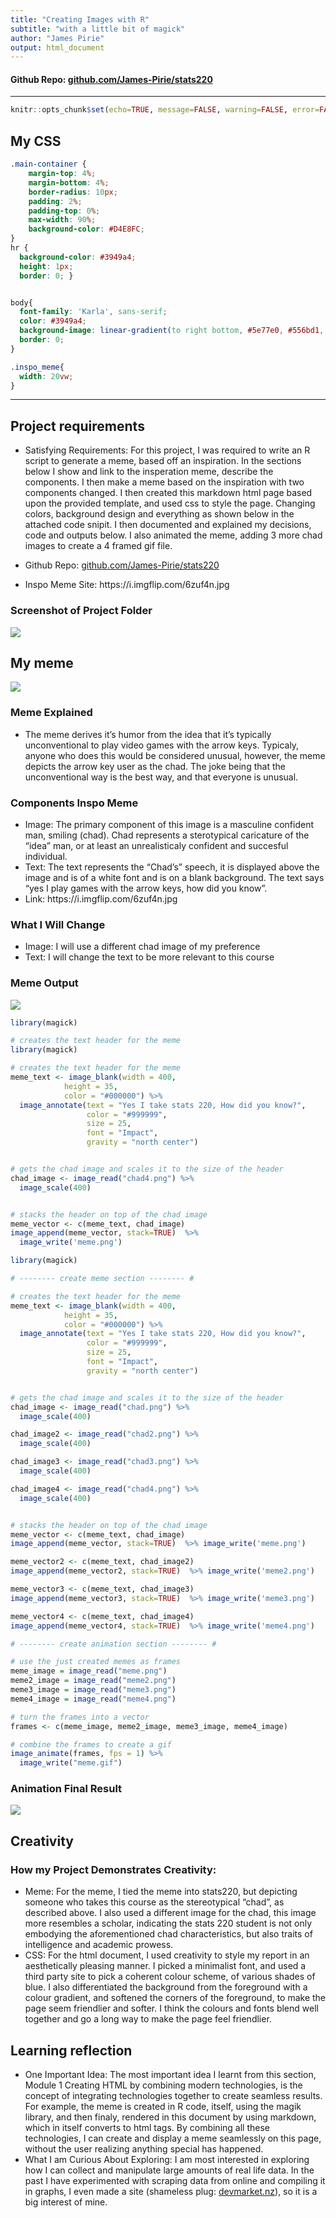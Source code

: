 ```yaml
---
title: "Creating Images with R"
subtitle: "with a little bit of magick"
author: "James Pirie"
output: html_document
---
```

#### Github Repo: <a href="https://github.com/James-Pirie/stats220">github.com/James-Pirie/stats220</a>

---


```r
knitr::opts_chunk$set(echo=TRUE, message=FALSE, warning=FALSE, error=FALSE)
```


## My CSS
```css
.main-container {
    margin-top: 4%;
    margin-bottom: 4%;
    border-radius: 10px;
    padding: 2%;
    padding-top: 0%;
    max-width: 90%;
    background-color: #D4E8FC;
}
hr { 
  background-color: #3949a4; 
  height: 1px; 
  border: 0; }


body{
  font-family: 'Karla', sans-serif; 
  color: #3949a4;
  background-image: linear-gradient(to right bottom, #5e77e0, #556bd1, #4c60c2, #4254b3, #3949a4);hr { 
  border: 0; 
}

.inspo_meme{
  width: 20vw;
}


```
---
## Project requirements
- Satisfying Requirements: For this project, I was required to write an R script to generate a meme, based off an inspiration. In the sections below I show and link to the insperation meme, describe the components. I then make a meme based on the inspiration with two components changed. I then created this markdown html page based upon the provided template, and used css to style the page. Changing colors, background design and everything as shown below in the attached code snipit. I then documented and explained my decisions, code and outputs below. I also animated the meme, adding 3 more chad images to create a 4 framed gif file.

- Github Repo: <a href="https://github.com/James-Pirie/stats220">github.com/James-Pirie/stats220</a>
- Inspo Meme Site: https://i.imgflip.com/6zuf4n.jpg

### Screenshot of Project Folder

<div class="inspo_meme">
  ![](Screenshot.png)
</div>


## My meme
<div class="inspo_meme">
  ![](inspo_meme.jpeg)
</div>
### Meme Explained
- The meme derives it's humor from the idea that it's typically unconventional to play video games with the arrow keys. Typicaly, anyone who does this would be considered unusual, however, the meme depicts the arrow key user as the chad. The joke being that the unconventional way is the best way, and that everyone is unusual.

### Components Inspo Meme
- Image: The primary component of this image is a masculine confident man, smiling (chad). Chad represents a sterotypical caricature of the "idea" man, or at least an unrealisticaly confident and succesful individual.
- Text: The text represents the "Chad's" speech, it is displayed above the image and is of a white font and is on a blank background. The text says "yes I play games with the arrow keys, how did you know".
- Link: https://i.imgflip.com/6zuf4n.jpg

### What I Will Change
- Image: I will use a different chad image of my preference
- Text: I will change the text to be more relevant to this course

### Meme Output

<div class="inspo_meme">
  ![](meme.png)
</div>

```r
library(magick)

# creates the text header for the meme
library(magick)

# creates the text header for the meme
meme_text <- image_blank(width = 400, 
            height = 35, 
            color = "#000000") %>%
  image_annotate(text = "Yes I take stats 220, How did you know?",
                 color = "#999999",
                 size = 25,
                 font = "Impact",
                 gravity = "north center")


# gets the chad image and scales it to the size of the header
chad_image <- image_read("chad4.png") %>%
  image_scale(400)


# stacks the header on top of the chad image
meme_vector <- c(meme_text, chad_image)
image_append(meme_vector, stack=TRUE)  %>% 
  image_write('meme.png')

```


```r
library(magick)

# -------- create meme section -------- #

# creates the text header for the meme
meme_text <- image_blank(width = 400, 
            height = 35, 
            color = "#000000") %>%
  image_annotate(text = "Yes I take stats 220, How did you know?",
                 color = "#999999",
                 size = 25,
                 font = "Impact",
                 gravity = "north center")


# gets the chad image and scales it to the size of the header
chad_image <- image_read("chad.png") %>%
  image_scale(400)

chad_image2 <- image_read("chad2.png") %>%
  image_scale(400)

chad_image3 <- image_read("chad3.png") %>%
  image_scale(400)

chad_image4 <- image_read("chad4.png") %>%
  image_scale(400)


# stacks the header on top of the chad image
meme_vector <- c(meme_text, chad_image)
image_append(meme_vector, stack=TRUE)  %>% image_write('meme.png')

meme_vector2 <- c(meme_text, chad_image2)
image_append(meme_vector2, stack=TRUE)  %>% image_write('meme2.png')

meme_vector3 <- c(meme_text, chad_image3)
image_append(meme_vector3, stack=TRUE)  %>% image_write('meme3.png')

meme_vector4 <- c(meme_text, chad_image4)
image_append(meme_vector4, stack=TRUE)  %>% image_write('meme4.png')

# -------- create animation section -------- #

# use the just created memes as frames
meme_image = image_read("meme.png")
meme2_image = image_read("meme2.png")
meme3_image = image_read("meme3.png")
meme4_image = image_read("meme4.png")

# turn the frames into a vector
frames <- c(meme_image, meme2_image, meme3_image, meme4_image)

# combine the frames to create a gif
image_animate(frames, fps = 1) %>%
  image_write("meme.gif")
```

### Animation Final Result


<div class="inspo_meme">
  ![](meme.gif)
</div>



## Creativity
### How my Project Demonstrates Creativity:
- Meme: For the meme, I tied the meme into stats220, but depicting someone who takes this course as the stereotypical "chad", as described above. I also used a different image for the chad, this image more resembles a scholar, indicating the stats 220 student is not only embodying the aforementioned chad characteristics, but also traits of intelligence and academic prowess.
- CSS: For the html document, I used creativity to style my report in an aesthetically pleasing manner. I picked a minimalist font, and used a third party site to pick a coherent colour scheme, of various shades of blue. I also differentiated the background from the foreground with a colour gradient, and softened the corners of the foreground, to make the page seem friendlier and softer. I think the colours and fonts blend well together and go a long way to make the page feel friendlier.
  

## Learning reflection
- One Important Idea: The most important idea I learnt from this section, Module 1 Creating HTML by combining modern technologies, is the concept of integrating technologies together to create seamless results. For example, the meme is created in R code, itself, using the magik library, and then finaly, rendered in this document by using markdown, which in itself converts to html tags. By combining all these technologies, I can create and display a meme seamlessly on this page, without the user realizing anything special has happened.
- What I am Curious About Exploring: I am most interested in exploring how I can collect and manipulate large amounts of real life data. In the past I have experimented with scraping data from online and compiling it in graphs, I even made a site (shameless plug: <a href="https://devmarket.nz/">devmarket.nz</a>), so it is a big interest of mine.

